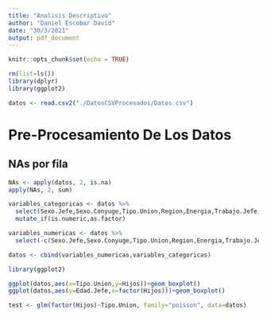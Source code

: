 ```yaml
---
title: "Analisis Descriptivo"
author: "Daniel Escobar David"
date: "30/3/2021"
output: pdf_document
---
```


```r
knitr::opts_chunk$set(echo = TRUE)
```

```r
rm(list=ls())
library(dplyr)
library(ggplot2)

datos <- read.csv2("./DatosCSVProcesados/Datos.csv")
```

# Pre-Procesamiento De Los Datos

## NAs por fila

```r
NAs <- apply(datos, 2, is.na)
apply(NAs, 2, sum)
```


```r
variables_categoricas <- datos %>% 
  select(Sexo.Jefe,Sexo.Conyuge,Tipo.Union,Region,Energia,Trabajo.Jefe,Trabajo.conyuge,Edu.Jefe,Edu.Conyuge,Edad.Conyuge,Estrato.vivienda) %>% 
  mutate_if(is.numeric,as.factor)

variables_numericas <- datos %>% 
  select(-c(Sexo.Jefe,Sexo.Conyuge,Tipo.Union,Region,Energia,Trabajo.Jefe,Trabajo.conyuge,Edu.Jefe,Edu.Conyuge,Edad.Conyuge,Estrato.vivienda))

datos <- cbind(variables_numericas,variables_categoricas)
```

```r
library(ggplot2)

ggplot(datos,aes(x=Tipo.Union,y=Hijos))+geom_boxplot()
ggplot(datos,aes(y=Edad.Jefe,x=factor(Hijos)))+geom_boxplot()
```

```r
test <- glm(factor(Hijos)~Tipo.Union, family="poisson", data=datos)
```

